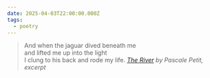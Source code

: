 ```yaml
---
date: 2025-04-03T22:00:00.000Z
tags:
  - poetry
---
```

> And when the jaguar dived beneath me<br/>
and lifted me up into the light<br/>
I clung to his back and rode my life.
> <cite><i>[The River](https://poems.com/poem/the-river)</i> by Pascale Petit, excerpt</cite>
